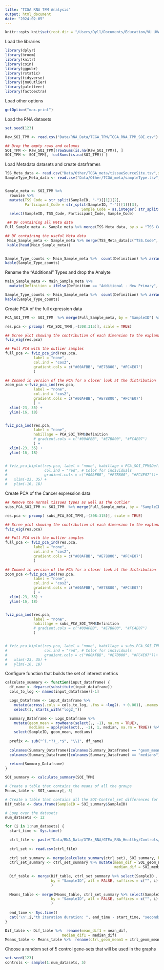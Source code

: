 ```yaml
---
title: "TCGA RNA TPM Analysis"
output: html_document
date: "2024-02-05"
---
```


```r
knitr::opts_knit$set(root.dir = "/Users/Dyll/Documents/Education/VU_UVA/Internship/Epigenetics/Janssen_Group-UMCUtrecht/Main_Project")
```
Load the libraries
```r
library(dplyr)
library(broom)
library(knitr)
library(coin)
library(ggpubr)
library(rstatix)
library(tidyverse)
library(jmuOutlier)
library(paletteer)
library(factoextra)

``` 

Load other options
```r
getOption("max.print")
```


Load the RNA datasets
```r
set.seed(123)

Raw_SOI_TPM <- read.csv("Data/RNA_Data/TCGA_TPM/TCGA_RNA_TPM_SOI.csv")

## Drop the empty rows and columns 
SOI_TPM <- Raw_SOI_TPM[!rowSums(is.na(Raw_SOI_TPM)), ]
SOI_TPM <- SOI_TPM[, !colSums(is.na(SOI_TPM)) ]

```

Load Metadata datasets and create  dataframes
```r
TSS_Meta_data <- read.csv("Data/Other/TCGA_meta/tissueSourceSite.tsv",sep="\t")
SampleType_Meta_data <- read.csv("Data/Other/TCGA_meta/sampleType.tsv",sep="\t")


Sample_meta <- SOI_TPM %>%  
  rowwise %>% 
  mutate(TSS_Code = str_split(SampleID, "-")[[1]][2],
         Participant_Code = str_split(SampleID, "-")[[1]][3],
                                   Sample_Code = as.integer( str_split(SampleID, "-")[[1]][4])) %>% 
  select(SampleID, TSS_Code, Participant_Code, Sample_Code)

 ## DF containing all Meta data 
Full_Sample_meta <- Sample_meta %>% merge(TSS_Meta_data, by.x = "TSS_Code",by.y = "TSS.Code", all.x = TRUE) %>% merge(SampleType_Meta_data, by.x = "Sample_Code",by.y = "Code", all.x = TRUE) %>% select(SampleID, everything()) 

## DF containing the useful Meta data 
 Main_Sample_meta <- Sample_meta %>% merge(TSS_Meta_data[c("TSS.Code", "Study.Name")], by.x = "TSS_Code",by.y = "TSS.Code", all.x = TRUE) %>% merge(SampleType_Meta_data[c("Code", "Definition")], by.x = "Sample_Code",by.y = "Code", all.x = TRUE) %>% select(SampleID, everything()) 
 kable(head(Main_Sample_meta))

 
Sample_Type_counts <- Main_Sample_meta %>%  count(Definition) %>% arrange(desc(n))
kable(Sample_Type_counts)
```

Rename the "Additional" Types and drop the Analyte
```r
Main_Sample_meta <- Main_Sample_meta %>%
  mutate(Definition = ifelse(Definition == "Additional - New Primary", "Primary Solid Tumor", ifelse(Definition == "Additional Metastatic", "Metastatic", Definition))) 

Sample_Type_counts <- Main_Sample_meta %>%  count(Definition) %>% arrange(desc(n))
kable(Sample_Type_counts)
```


Create PCA of the full expression data 
```r
PCA_SOI_TPM <- SOI_TPM  %>% merge(Full_Sample_meta, by = "SampleID") %>%  column_to_rownames(var = "SampleID") %>% mutate(Study.Name = as.factor(Study.Name)) %>% filter(Definition != "Control Analyte")

res.pca <- prcomp( PCA_SOI_TPM[,-(308:315)], scale = TRUE)

## Scree plot showing the contribution of each dimension to the explanation of the variability
fviz_eig(res.pca)

## Full PCA with the outlier samples
full_pca <- fviz_pca_ind(res.pca,
             label = "none",
             col.ind = "cos2",
             gradient.cols = c("#00AFBB", "#E7B800", "#FC4E07")
             )

## Zoomed in version of the PCA for a closer look at the distribution
zoom_pca <-fviz_pca_ind(res.pca,
             label = "none",
             col.ind = "cos2",
             gradient.cols = c("#00AFBB", "#E7B800", "#FC4E07")
             ) +
  xlim(-23, 35) +
  ylim(-16, 18)


fviz_pca_ind(res.pca,
             label = "none",
             habillage = PCA_SOI_TPM$Definition
             # gradient.cols = c("#00AFBB", "#E7B800", "#FC4E07")
             ) +
  xlim(-23, 35) +
  ylim(-16, 18)


# fviz_pca_biplot(res.pca, label = "none", habillage = PCA_SOI_TPM$Definition, 
#                 col.ind = "red", # Color for individuals
#                 gradient.cols = c("#00AFBB", "#E7B800", "#FC4E07"))+
#   xlim(-23, 35) +
#   ylim(-16, 18)

```

Create PCA of the Cancer expression data 
```r

## Remove the normal tissues types as well as the outlier
subs_PCA_SOI_TPM <- SOI_TPM  %>% merge(Full_Sample_meta, by = "SampleID") %>%  filter(SampleID != "TCGA-25-1870-01") %>% column_to_rownames(var = "SampleID") %>% mutate(Study.Name = as.factor(Study.Name)) %>% filter(Definition != "Control Analyte" & Definition != "Solid Tissue Normal")

res.pca <- prcomp( subs_PCA_SOI_TPM[,-(308:315)], scale = TRUE)

## Scree plot showing the contribution of each dimension to the explanation of the variability
fviz_eig(res.pca)

## Full PCA with the outlier samples
full_pca <- fviz_pca_ind(res.pca,
             label = "none",
             col.ind = "cos2",
             gradient.cols = c("#00AFBB", "#E7B800", "#FC4E07")
             )

## Zoomed in version of the PCA for a closer look at the distribution
zoom_pca <-fviz_pca_ind(res.pca,
             label = "none",
             col.ind = "cos2",
             gradient.cols = c("#00AFBB", "#E7B800", "#FC4E07")
             ) +
  xlim(-23, 35) +
  ylim(-16, 18)


fviz_pca_ind(res.pca,
             label = "none",
             habillage = subs_PCA_SOI_TPM$Definition
             # gradient.cols = c("#00AFBB", "#E7B800", "#FC4E07")
             ) 


# fviz_pca_biplot(res.pca, label = "none", habillage = subs_PCA_SOI_TPM$Definition, 
#                 col.ind = "red", # Color for individuals
#                 gradient.cols = c("#00AFBB", "#E7B800", "#FC4E07"))+
#   xlim(-23, 35) +
#   ylim(-16, 18)

```


Configure function that builds the set of interest metrics
```r
calculate_summary <- function(input_dataframe) {
  df_name <- deparse(substitute(input_dataframe))
  cols_to_log <- names(input_dataframe)[-1]

  Logs_Dataframe <- input_dataframe %>%
    mutate(across(.cols = cols_to_log, .fns = ~log2(. + 0.001), .names = "log2_{.col}")) %>% 
    select(1, starts_with("log2_"))

  Summary_Dataframe <- Logs_Dataframe %>%
    mutate(geom_mean = rowMeans(select(., -1), na.rm = TRUE),
           medians = apply(select(., -1), 1, median, na.rm = TRUE)) %>%
    select(SampleID, geom_mean, medians)
  
  prefix <- sub("^(.*?)_.*$", "\\1", df_name)
  
  colnames(Summary_Dataframe)[colnames(Summary_Dataframe) == "geom_mean"] <- paste0(prefix, "_geom_mean")
  colnames(Summary_Dataframe)[colnames(Summary_Dataframe) == "medians"] <- paste0(prefix, "_medians")
  
  return(Summary_Dataframe)
}
```



```r
SOI_summary <- calculate_summary(SOI_TPM)

# Create a table that contains the means of all the groups
Means_table <- SOI_summary[,-3] 

# Create a table that contains all the SOI-Control_set differences for each of the controls sets
Dif_table <- data.frame(SampleID = SOI_summary$SampleID)

# Loop over the datasets
num_datasets <- 12

for (i in 1:num_datasets) {
  start_time <- Sys.time()

  ctrl_file <- paste("Data/RNA_Data/GTEx_RNA/GTEx_RNA_Healthy/Controls/GTEx_Control_RNA_Data_df", i, ".csv", sep = "")
  
  ctrl_set <- read.csv(ctrl_file)
  
  ctrl_set_summary <- merge(calculate_summary(ctrl_set), SOI_summary, by = "SampleID", all = FALSE, suffixes = c("", i))
  ctrl_set_summary <- ctrl_set_summary %>% mutate(mean_dif = SOI_geom_mean - ctrl_geom_mean  ,
                                                  median_dif = SOI_medians - ctrl_medians)
  
  Dif_table <- merge(Dif_table, ctrl_set_summary %>% select(SampleID , mean_dif, median_dif), 
                     by = "SampleID", all = FALSE, suffixes = c("", i)
                     )
  
  Means_table <- merge(Means_table, ctrl_set_summary %>% select(SampleID , ctrl_geom_mean), 
                     by = "SampleID", all = FALSE, suffixes = c("", i)
                     )
  
  end_time <- Sys.time()
  cat('\n',i,"th iteration duration: ", end_time - start_time, "seconds")
}

Dif_table <- Dif_table %>%  rename(mean_dif1 = mean_dif,
                          median_dif1 = median_dif)
Means_table <- Means_table %>%  rename(ctrl_geom_mean1 = ctrl_geom_mean)
```



Choose a random set of 5 control gene-sets that will be used in the graphs

```r
set.seed(123)
controls <- sample(1:num_datasets, 5)

```